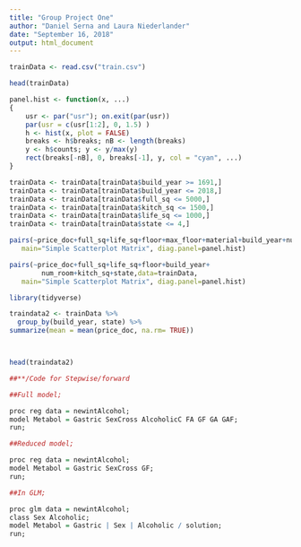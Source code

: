 ```yaml
---
title: "Group Project One"
author: "Daniel Serna and Laura Niederlander"
date: "September 16, 2018"
output: html_document
---
```


```r
trainData <- read.csv("train.csv")

head(trainData)

```

```r
panel.hist <- function(x, ...)
{
    usr <- par("usr"); on.exit(par(usr))
    par(usr = c(usr[1:2], 0, 1.5) )
    h <- hist(x, plot = FALSE)
    breaks <- h$breaks; nB <- length(breaks)
    y <- h$counts; y <- y/max(y)
    rect(breaks[-nB], 0, breaks[-1], y, col = "cyan", ...)
}
```

```r
trainData <- trainData[trainData$build_year >= 1691,]
trainData <- trainData[trainData$build_year <= 2018,]
trainData <- trainData[trainData$full_sq <= 5000,]
trainData <- trainData[trainData$kitch_sq <= 1500,]
trainData <- trainData[trainData$life_sq <= 1000,]
trainData <- trainData[trainData$state <= 4,]
```

```r
pairs(~price_doc+full_sq+life_sq+floor+max_floor+material+build_year+num_room+kitch_sq+state,data=trainData, 
   main="Simple Scatterplot Matrix", diag.panel=panel.hist)
```

```r
pairs(~price_doc+full_sq+life_sq+floor+build_year+
        num_room+kitch_sq+state,data=trainData, 
   main="Simple Scatterplot Matrix", diag.panel=panel.hist)

```

```r
library(tidyverse)

traindata2 <- trainData %>%
  group_by(build_year, state) %>%
summarize(mean = mean(price_doc, na.rm= TRUE))



head(traindata2)

##**/Code for Stepwise/forward

##Full model;

proc reg data = newintAlcohol;                                                                                                             
model Metabol = Gastric SexCross AlcoholicC FA GF GA GAF;                                                                                                                                                                
run;  

##Reduced model;

proc reg data = newintAlcohol;                                                                                                             
model Metabol = Gastric SexCross GF;                                                                                                                                                                
run;

##In GLM;

proc glm data = newintAlcohol;                                                                                                          
class Sex Alcoholic;                                                                                                                    
model Metabol = Gastric | Sex | Alcoholic / solution;                                                                                   
run; 
```






